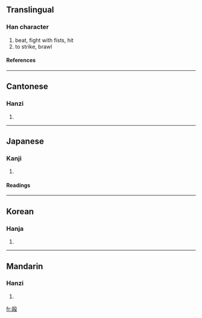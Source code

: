 {{see|殴}}

==Translingual==
===Han character===
{{Han char|rn=79|rad=殳|as=11|sn=15|four=7774<sub>7</sub>|canj=尸口竹弓水 (SRHNE)}}
# beat, fight with fists, hit
# to strike, brawl
====References====
{{Han ref|kx=0587.150|dkj=16674|dj=0979.180|hdz=32165.040|uh=6BC6|ud=27590|bh=BCDE|bd=48350}}

----
==Cantonese==
===Hanzi===
{{yue-hanzi|jyut=|y=au2}}
# {{defn|Cantonese}}

----
==Japanese==
===Kanji===
{{ja-kanji|grade=|rs=殳11}}
# {{defn|Japanese}} 
====Readings====
{{ja-readings|on=[[おう]] (ō), [[く]] (ku)|kun=[[なぐる]] (naguru)}}

----
==Korean==
===Hanja===
{{ko-hanja|hangeul=구|eumhun=|rv=gu|mr=ku|y=kwu}}
# {{defn|Korean}}

----
==Mandarin==
===Hanzi===
{{cmn-hanzi|sim=殴|pin=[[ōu]] ([[ou1]])|wg=ou<sup>1</sup>}}
# {{defn|Mandarin}}

[[fr:毆]]
